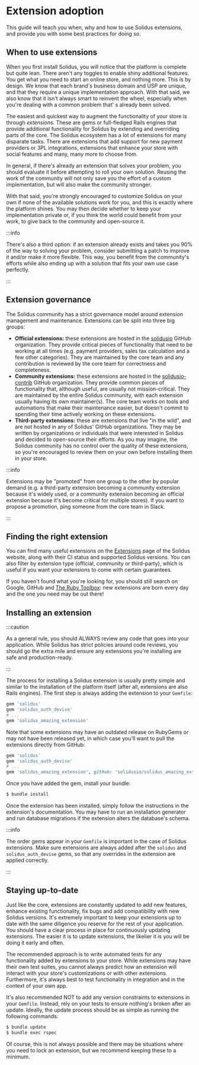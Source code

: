 # Extension adoption

This guide will teach you when, why and how to use Solidus extensions, and provide you with some
best practices for doing so.

## When to use extensions

When you first install Solidus, you will notice that the platform is complete but quite lean. There
aren't any toggles to enable shiny additional features. You get what you need to start an online
store, and nothing more. This is by design. We know that each brand's business domain and USP are
unique, and that they require a unique implementation approach. With that said, we also know that it
isn't always smart to reinvent the wheel, especially when you're dealing with a common problem that'
s already been solved.

The easiest and quickest way to augment the functionality of your store is through _extensions_.
These are gems or full-fledged Rails engines that provide additional functionality for Solidus by
extending and overriding parts of the core. The Solidus ecosystem has a lot of extensions for many
disparate tasks. There are extensions that add support for new payment providers or 3PL
integrations, extensions that enhance your store with social features and many, many more to choose
from.

In general, if there's already an extension that solves your problem, you should evaluate it before
attempting to roll your own solution. Reusing the work of the community will not only save you the
effort of a custom implementation, but will also make the community stronger.

With that said, you're strongly encouraged to customize Solidus on your own if none of the available
solutions work for you, and this is exactly where the platform shines. You may then decide whether
to keep your implementation private or, if you think the world could benefit from your work, to give
back to the community and open-source it.

:::info

There's also a third option: if an extension already exists and takes you 90% of the way to solving
your problem, consider submitting a patch to improve it and/or make it more flexible. This way, you
benefit from the community's efforts while also ending up with a solution that fits your own use
case perfectly.

:::

## Extension governance

The Solidus community has a strict governance model around extension management and maintenance.
Extensions can be split into three big groups:

* **Official extensions:** these extensions are hosted in
the [solidusio](https://github.com/solidusio) GitHub organization. They provide critical pieces of
functionality that need to be working at all times \(e.g. payment providers, sales tax calculation
and a few other categories\). They are maintained by the core team and any contribution is
reviewed by the core team for correctness and completeness.
* **Community extensions:** these extensions are hosted in
the [solidusio-contrib](https://github.com/solidusio-contrib) GitHub organization. They provide
common pieces of functionality that, although useful, are usually not mission-critical. They are
maintained by the entire Solidus community, with each extension usually having its own
maintainer\(s\). The core team works on tools and automations that make their maintenance easier,
but doesn't commit to spending their time actively working on these extensions.
* **Third-party extensions:** these are extensions that live "in the wild", and are not hosted in
any of Solidus' GitHub organizations. They may be written by organizations or individuals that
were interested in Solidus and decided to open-source their efforts. As you may imagine, the
Solidus community has no control over the quality of these extensions, so you're encouraged to
review them on your own before installing them in your store.

:::info

Extensions may be "promoted" from one group to the other by popular demand \(e.g. a third-party
extension becoming a community extension because it's widely used, or a community extension becoming
an official extension because it's become critical for multiple stores\). If you want to propose a
promotion, ping someone from the core team in Slack.

:::

## Finding the right extension

You can find many useful extensions on the [Extensions](https://solidus.io/extensions) page of the
Solidus website, along with their CI status and supported Solidus versions. You can also filter by
extension type \(official, community or third-party\), which is useful if you want your extensions
to come with certain guarantees.

If you haven't found what you're looking for, you should still search on Google, GitHub
and [The Ruby Toolbox](https://www.ruby-toolbox.com/): new extensions are born every day and the one
you need may be out there!

## Installing an extension

:::caution

As a general rule, you should ALWAYS review any code that goes into your application. While Solidus
has strict policies around code reviews, you should go the extra mile and ensure any extensions
you're installing are safe and production-ready.

:::

The process for installing a Solidus extension is usually pretty simple and similar to the
installation of the platform itself \(after all, extensions are also Rails engines\). The first step
is always adding the extension to your `Gemfile`:

```ruby title="Gemfile"
gem 'solidus'
gem 'solidus_auth_devise'
# ...
gem 'solidus_amazing_extension'
```

Note that some extensions may have an outdated release on RubyGems or may not have been released
yet, in which case you'll want to pull the extensions directly from GitHub:

```ruby
gem 'solidus'
gem 'solidus_auth_devise'
# ...
gem 'solidus_amazing_extension', github: 'solidusio/solidus_amazing_extension'
```

Once you have added the gem, install your bundle:

```bash
$ bundle install
```

Once the extension has been installed, simply follow the instructions in the extension's
documentation. You may have to run an installation generator and run database migrations if the
extension alters the database's schema.

:::info

The order gems appear in your `Gemfile` is important in the case of Solidus extensions. Make sure
extensions are always added after the `solidus` and `solidus_auth_devise` gems, so that any
overrides in the extension are applied correctly.

:::

## Staying up-to-date

Just like the core, extensions are constantly updated to add new features, enhance existing
functionality, fix bugs and add compatibility with new Solidus versions. It's extremely important to
keep your extensions up to date with the same diligence you reserve for the rest of your
application. You should have a clear process in place for continuously updating extensions. The
easier it is to update extensions, the likelier it is you will be doing it early and often.

The recommended approach is to write automated tests for any functionality added by extensions to
your store. While extensions may have their own test suites, you cannot always predict how an
extension will interact with your store's customizations or with other extensions. Furthermore, it's
always best to test functionality in integration and in the context of your own app.

It's also recommended NOT to add any version constraints to extensions in your `Gemfile`. Instead,
rely on your tests to ensure nothing's broken after an update. Ideally, the update process should be
as simple as running the following commands:

```bash
$ bundle update
$ bundle exec rspec
```

Of course, this is not always possible and there may be situations where you need to lock an
extension, but we recommend keeping these to a minimum.

